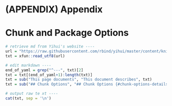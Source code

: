 # (APPENDIX) Appendix {-}

# Chunk and Package Options {#chunk-options-all}

```r
# retrieve md from Yihui's website ----
url = "https://raw.githubusercontent.com/rbind/yihui/master/content/knitr/options.md"
txt = xfun::read_utf8(url)

# edit markdown ----
end_of_yaml = grep("^---", txt)[2]
txt = txt[(end_of_yaml+1):length(txt)]
txt = sub("This page documents", "This document describes", txt)
txt = sub("## Chunk Options", "## Chunk Options {#chunk-options-details}", txt)

# output raw te xt ----
cat(txt, sep = '\n')
```
